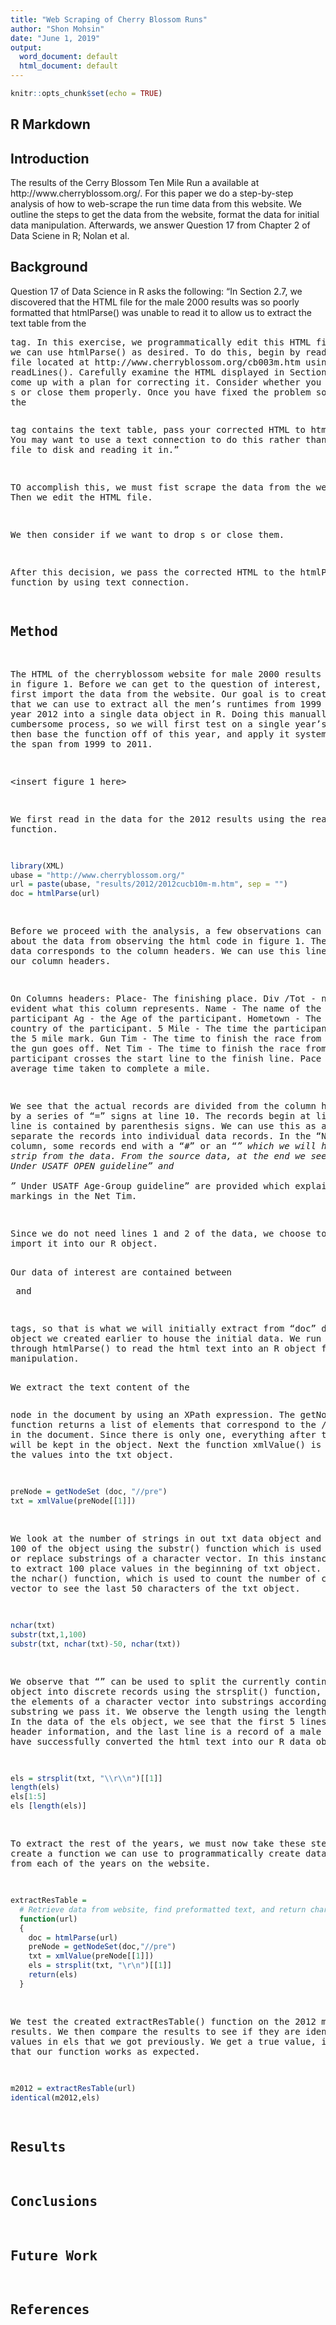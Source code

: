 ---
title: "Web Scraping of Cherry Blossom Runs"
author: "Shon Mohsin"
date: "June 1, 2019"
output:
  word_document: default
  html_document: default
---

```{r setup, include=FALSE}
knitr::opts_chunk$set(echo = TRUE)
```

## R Markdown

## Introduction
The results of the Cerry Blossom Ten Mile Run a available at http://www.cherryblossom.org/. For this paper we do a step-by-step analysis of how to web-scrape the run time data from this website. We outline the steps to get the data from the website, format the data for initial data manipulation. Afterwards, we answer Question 17 from Chapter 2 of Data Sciene in R; Nolan et al.

## Background
Question 17 of Data Science in R asks the following:
 "In Section 2.7, we discovered that the HTML file for the male 2000 results was so poorly formatted that htmlParse() was unable to read it to allow us to extract the text table from the <pre> tag. In this exercise, we programmatically edit this HTML file so that we can use htmlParse() as desired. To do this, begin by reading the HTML file located at http://www.cherryblossom.org/cb003m.htm using readLines(). Carefully examine the HTML displayed in Section 2.7 and come up with a plan for correcting it. Consider whether you want to drop <font>s or close them properly. Once you have fixed the problem so that the <pre> tag contains the text table, pass your corrected HTML to htmlParse(). You may want to use a text connection to do this rather than writing the file to disk and reading it in."
 
TO accomplish this, we must fist scrape the data from the website. Then we edit the HTML file.

We then consider if we want to drop <font>s or close them.  

After this decision, we pass the corrected HTML to the htmlParse() function by using text connection. 


## Method
The HTML of the cherryblossom website for male 2000 results is shown in figure 1. Before we can get to the question of interest, we must first import the data from the website. Our goal is to create a function that we can use to extract all the men's runtimes from 1999 up to the year 2012 into a single data object in R. Doing this manually would be a cumbersome process, so we will first test on a single year's data, and then base the function off of this year, and apply it systemmatically to the span from 1999 to 2011.

<insert figure 1 here>

We first read in the data for the 2012 results using the readline() function. 
```{r}
library(XML)
ubase = "http://www.cherryblossom.org/"
url = paste(ubase, "results/2012/2012cucb10m-m.htm", sep = "")
doc = htmlParse(url)
```

Before we proceed with the analysis, a few observations can be made about the data from observing the html code in figure 1. The 9th line of data corresponds to the column headers. We can use this line to create our column headers. 

On Columns headers:
Place- The finishing place. 
Div /Tot - not evident what this column represents. 
Name - The name of the male participant
Ag - the Age of the participant.
Hometown - The hometown or country of the participant. 
5 Mile - The time the participant crosses the 5 mile mark.
Gun Tim - The time to finish the race from the moment the gun goes off. 
Net Tim - The time to finish the race from when the participant crosses the start line to the finish line. 
Pace - The average time taken to complete a mile.

We see that the actual records are divided from the column headings by a series of "=" signs at line 10. The records begin at line 11. Each line is contained by parenthesis signs. We can use this as a marker to separate the records into individual data records. In the "Net Tim" column, some records end with a "#" or an "*" which we will have to strip from the data. From the source data, at the end we see that  "# Under USATF OPEN guideline" and     
"* Under USATF Age-Group guideline" are provided which explain the markings in the Net Tim.

Since we do not need lines 1 and 2 of the data, we choose to not import it into our R object. 

Our data of interest are contained between <pre> and </pre> tags, so that is what we will initially extract from "doc" data object we created earlier to house the initial data. We run the text through htmlParse() to read the html text into an R object for further manipulation. 

We extract the text content of the <pre> node in the document by using an XPath expression. The getNodeSet() function returns a list of elements that correspond to the //pre nodes in the document. Since there is only one, everything after the //pre will be kept in the object. Next the function xmlValue() is used extract the values into the txt object.
```{r}
preNode = getNodeSet (doc, "//pre")
txt = xmlValue(preNode[[1]])
```

We look at the number of strings in out txt data object and observe 100 of the object using the substr() function which is used to extract or replace substrings of a character vector. In this instance, we use it to extract 100 place values in the beginning of txt object. We also use the nchar() function, which is used to count the number of chars in a vector to see the last 50 characters of the txt object. 
```{r}
nchar(txt)
substr(txt,1,100)
substr(txt, nchar(txt)-50, nchar(txt))
```

We observe that "\r\n" can be used to split the currently continous object into discrete  records using the strsplit() function, which splits the elements of a character vector into substrings according to the "\r\n" substring we pass it. We observe the length using the length() function. In the data of the els object, we see that the first 5 lines contain header information, and the last line is a record of a male runner. We have successfully converted the html text into our R data object. 
```{r}
els = strsplit(txt, "\\r\\n")[[1]]
length(els)
els[1:5]
els [length(els)]
```

To extract the rest of the years, we must now take these steps and create a function we can use to programmatically create data objects from each of the years on the website. 

```{r}
extractResTable =
  # Retrieve data from website, find preformatted text, and return character vector.
  function(url)
  {
    doc = htmlParse(url)
    preNode = getNodeSet(doc,"//pre")
    txt = xmlValue(preNode[[1]])
    els = strsplit(txt, "\r\n")[[1]]
    return(els)
  }
```


We test the created extractResTable() function on the 2012 men's results. We then compare the results to see if they are identical to the values in els that we got previously.  We get a true value, indicating that our function works as expected. 
```{r}
m2012 = extractResTable(url)
identical(m2012,els)
```


## Results


## Conclusions


## Future Work


## References
